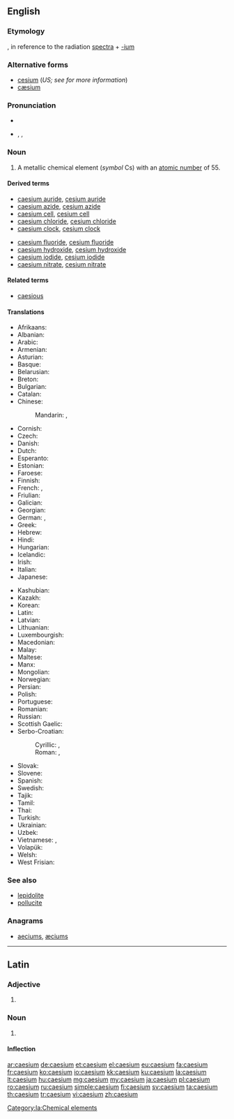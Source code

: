 ==English==

{{elements|Cs|xenon|Xe|barium|Ba}}

===Etymology===
{{etyl|la}} {{term|caesius||sky-blue}}, in reference to the radiation [[spectra]] + [[-ium]]

===Alternative forms===
* [[cesium]] (''US; see {{w|Caesium|the Wikipedia article}} for more information'')
* [[cæsium]]

===Pronunciation===
* {{audio|En-us-caesium.ogg|audio (US)}}
* {{enPR|sē'zēəm}}, {{IPA|/ˈsiːziəm/}}, {{X-SAMPA|/"si:zi@m/}}

===Noun===
{{en-noun|-}}
{{wikipedia}}

# A metallic chemical element (''symbol'' Cs) with an [[atomic number]] of 55.

====Derived terms====
{{der-top}}
* [[caesium auride]], [[cesium auride]]
* [[caesium azide]], [[cesium azide]]
* [[caesium cell]], [[cesium cell]]
* [[caesium chloride]], [[cesium chloride]]
* [[caesium clock]], [[cesium clock]]
{{der-mid}}
* [[caesium fluoride]], [[cesium fluoride]]
* [[caesium hydroxide]], [[cesium hydroxide]]
* [[caesium iodide]], [[cesium iodide]]
* [[caesium nitrate]], [[cesium nitrate]]
{{der-bottom}}

====Related terms====
* [[caesious]]

====Translations====
{{trans-top|a metallic chemical element}}
* Afrikaans: {{t-|af|sesium}}
* Albanian: {{t+|sq|cezium}}
* Arabic: {{t-|ar|سيزيوم|m|tr=sízyum|sc=Arab}}
* Armenian: {{t-|hy|ցեզիում|tr=cʿezium}}
* Asturian: {{t-|ast|cesiu|m}}
* Basque: {{t-|eu|zesioa}}
* Belarusian: {{t-|be|цэзiй|m|tr=cézij}}
* Breton: {{t-|br|seziom}}
* Bulgarian: {{t-|bg|цезий|m|tr=cézij}}
* Catalan: {{t-|ca|cesi|m}}
* Chinese:
*: Mandarin: {{t|cmn|銫|sc=Hani}}, {{t|cmn|铯|tr=sè|sc=Hani}}
* Cornish: {{t-|kw|cesyum}}
* Czech: {{t+|cs|cesium}}
* Danish: {{t-|da|cæsium}}
* Dutch: {{t+|nl|cesium|n}}
* Esperanto: {{t-|eo|cezio}}
* Estonian: {{t-|et|tseesium}}
* Faroese: {{t-|fo|cæsium}}
* Finnish: {{t+|fi|cesium}}
* French: {{t+|fr|césium|m}}, {{t+|fr|cæsium|m}} <!--source: Petit Larousse, 1989-->
* Friulian: {{tø|fur|cesi}}
* Galician: {{t+|gl|cesio|m}}
* Georgian: {{t-|ka|ცეზიუმი|tr=tseziumi}}
* German: {{t+|de|Cäsium|n}}, {{t+|de|Zäsium|n}}
* Greek: {{t+|el|καίσιο|n|tr=kaísio}}
* Hebrew: {{t+|he|צזיום|tr=tsezyum}}
* Hindi: {{t-|hi|द्युतातु|tr=dyutātu|sc=Deva}}
* Hungarian: {{t+|hu|cézium}}
* Icelandic: {{t+|is|sesín}}
* Irish: {{t-|ga|caeisiam}}
* Italian: {{t+|it|cesio|m}}
* Japanese: {{t+|ja|セシウム|tr=seshiumu}}
{{trans-mid}}
* Kashubian: {{t-|csb|céz}}
* Kazakh: {{t|kk|цезий|tr=tseziy}}
* Korean: {{t+|ko|세슘|tr=sesyum|sc=Kore}}
* Latin: {{t+|la|caesium}}
* Latvian: {{t-|lv|cēzijs}}
* Lithuanian: {{t+|lt|cezis}}
* Luxembourgish: {{t-|lb|Zäsium}}
* Macedonian: {{t-|mk|цезиум|m|tr=cézium}}
* Malay: {{t-|ms|sesium}}
* Maltese: {{t-|mt|siżju}}
* Manx: {{t-|gv|kaishum}}
* Mongolian: {{t-|mn|цези|tr=tsézi|sc=Cyrl}}
* Norwegian: {{t-|no|cesium}}
* Persian: {{t+|fa|سزیم|tr=seziom|sc=fa-Arab}}
* Polish: {{t+|pl|cez|m}}
* Portuguese: {{t+|pt|césio}}
* Romanian: {{t+|ro|cesiu|n}}
* Russian: {{t+|ru|цезий|m|tr=cézij}}
* Scottish Gaelic: {{t-|gd|caeisiam}}
* Serbo-Croatian:
*: Cyrillic: {{t-|sh|цезиj|m}}, {{t-|sh|цезиjум|m}}
*: Roman: {{t-|sh|cezij|m}}, {{t-|sh|cezijum|m}}
* Slovak: {{t-|sk|cézium}}
* Slovene: {{t+|sl|cezij}}
* Spanish: {{t+|es|cesio|m}}
* Swedish: {{t+|sv|cesium|n}}
* Tajik: {{t-|tg|сезий|tr=cezi'}}
* Tamil: {{t-|ta|சீரிலியம்|tr=seeriliyam}}
* Thai: {{t-|th|ซีเซียม|tr=sīsiam|sc=Thai}}
* Turkish: {{t+|tr|sezyum}}
* Ukrainian: {{t-|uk|цезiй|m|tr=cézij}}
* Uzbek: {{t-|uz|цезий|tr=tseziy}}
* Vietnamese: {{t-|vi|xezi}}, {{t-|vi|xêzi}}
* Volapük: {{t+|vo|zäsin}}
* Welsh: {{t+|cy|cesiwm}}
* West Frisian: {{t-|fy|cesium}}
{{trans-bottom}}

===See also===
* [[lepidolite]]
* [[pollucite]]

===Anagrams===
* [[aeciums#English|aeciums]], [[æciums#English|æciums]]

----

==Latin==
{{wikipedia|lang=la}}

===Adjective===
{{la-adj-form|caesium}}

# {{inflection of|caesius|caesius|nom|n|s|lang=la}}

===Noun===
{{la-noun|caesium|caesii|caesiī|n|second}}

# {{l|en|caesium}}

====Inflection====
{{la-decl-2nd-N|caesi}}

[[Category:la:Chemical elements]]

[[ar:caesium]]
[[de:caesium]]
[[et:caesium]]
[[el:caesium]]
[[eu:caesium]]
[[fa:caesium]]
[[fr:caesium]]
[[ko:caesium]]
[[io:caesium]]
[[kk:caesium]]
[[ku:caesium]]
[[la:caesium]]
[[lt:caesium]]
[[hu:caesium]]
[[mg:caesium]]
[[my:caesium]]
[[ja:caesium]]
[[pl:caesium]]
[[ro:caesium]]
[[ru:caesium]]
[[simple:caesium]]
[[fi:caesium]]
[[sv:caesium]]
[[ta:caesium]]
[[th:caesium]]
[[tr:caesium]]
[[vi:caesium]]
[[zh:caesium]]
